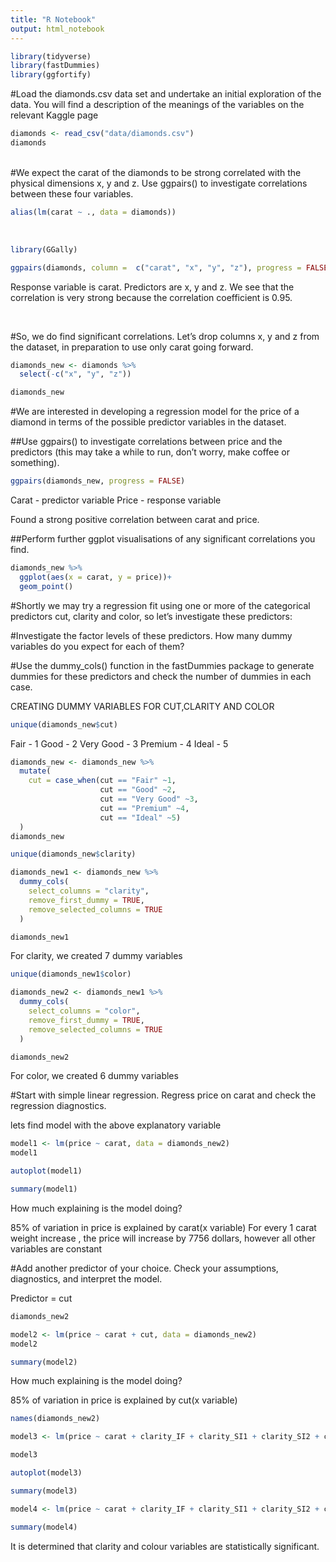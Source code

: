 ```yaml
---
title: "R Notebook"
output: html_notebook
---
```


```r
library(tidyverse)
library(fastDummies)
library(ggfortify)
```

#Load the diamonds.csv data set and undertake an initial exploration of the data. You will find a description of the meanings of the variables on the relevant Kaggle page

```r
diamonds <- read_csv("data/diamonds.csv")
diamonds
```
<br>
#We expect the carat of the diamonds to be strong correlated with the physical dimensions x, y and z. Use ggpairs() to investigate correlations between these four variables.

```r
alias(lm(carat ~ ., data = diamonds))
```
<br>
```r
library(GGally)
```
```r
ggpairs(diamonds, column =  c("carat", "x", "y", "z"), progress = FALSE)
```

Response variable is carat. Predictors are x, y and z. We see that the correlation is very strong because the correlation coefficient is 0.95.

<br>

#So, we do find significant correlations. Let’s drop columns x, y and z from the dataset, in preparation to use only carat going forward.

```r
diamonds_new <- diamonds %>% 
  select(-c("x", "y", "z"))

diamonds_new
```

#We are interested in developing a regression model for the price of a diamond in terms of the possible predictor variables in the dataset.

##Use ggpairs() to investigate correlations between price and the predictors (this may take a while to run, don’t worry, make coffee or something).


```r
ggpairs(diamonds_new, progress = FALSE)
```
Carat - predictor variable
Price - response variable

Found a strong positive correlation between carat and price.

##Perform further ggplot visualisations of any significant correlations you find.

```r
diamonds_new %>% 
  ggplot(aes(x = carat, y = price))+
  geom_point()
```

#Shortly we may try a regression fit using one or more of the categorical predictors cut, clarity and color, so let’s investigate these predictors:


#Investigate the factor levels of these predictors. How many dummy variables do you expect for each of them?

#Use the dummy_cols() function in the fastDummies package to generate dummies for these predictors and check the number of dummies in each case.

CREATING DUMMY VARIABLES FOR CUT,CLARITY AND COLOR

```r
unique(diamonds_new$cut)
```
Fair - 1
Good - 2
Very Good - 3
Premium - 4
Ideal - 5

```r
diamonds_new <- diamonds_new %>% 
  mutate(
    cut = case_when(cut == "Fair" ~1,
                    cut == "Good" ~2,
                    cut == "Very Good" ~3,
                    cut == "Premium" ~4,
                    cut == "Ideal" ~5)
  )
diamonds_new
```

```r
unique(diamonds_new$clarity)
```
```r
diamonds_new1 <- diamonds_new %>% 
  dummy_cols(
    select_columns = "clarity",
    remove_first_dummy = TRUE,
    remove_selected_columns = TRUE
  )

diamonds_new1
```

For clarity, we created 7 dummy variables


```r
unique(diamonds_new1$color)
```
```r
diamonds_new2 <- diamonds_new1 %>% 
  dummy_cols(
    select_columns = "color",
    remove_first_dummy = TRUE,
    remove_selected_columns = TRUE
  )

diamonds_new2
```

 For color, we created 6 dummy variables
 

#Start with simple linear regression. Regress price on carat and check the regression diagnostics.

lets find model with the above explanatory variable

```r
model1 <- lm(price ~ carat, data = diamonds_new2)
model1
```

```r
autoplot(model1)
```



```r
summary(model1)
```
How much explaining is the model doing?

85% of variation in price is explained by carat(x variable)
For every 1 carat weight increase , the price will increase by 7756 dollars, however all other variables are constant


#Add another predictor of your choice. Check your assumptions, diagnostics, and interpret the model.

Predictor = cut

```r
diamonds_new2
```

```r
model2 <- lm(price ~ carat + cut, data = diamonds_new2)
model2
```
```r
summary(model2)
```
How much explaining is the model doing?

85% of variation in price is explained by cut(x variable)

```r
names(diamonds_new2)
```


```r
model3 <- lm(price ~ carat + clarity_IF + clarity_SI1 + clarity_SI2 + clarity_VS1 + clarity_VS2 + clarity_VVS1 +  clarity_VVS2, data = diamonds_new2)

model3
```


```r
autoplot(model3)
```

```r
summary(model3)
```


```r
model4 <- lm(price ~ carat + clarity_IF + clarity_SI1 + clarity_SI2 + clarity_VS1 + clarity_VS2 + clarity_VVS1 +  clarity_VVS2+ color_E+ color_F + color_G + color_H + color_I + color_J, data = diamonds_new2)

```

```r
summary(model4)
```

It is determined that clarity and colour variables are statistically significant. 